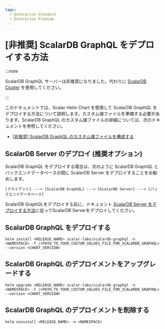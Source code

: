 ```yaml
---
tags:
  - Enterprise Standard
  - Enterprise Premium
---
```


# [非推奨] ScalarDB GraphQL をデプロイする方法


<TranslationBanner />

:::note

ScalarDB GraphQL サーバーは非推奨になりました。代わりに [ScalarDB Cluster](how-to-deploy-scalardb-cluster.mdx) を使用してください。

:::

このドキュメントでは、Scalar Helm Chart を使用して ScalarDB GraphQL をデプロイする方法について説明します。カスタム値ファイルを準備する必要があります。ScalarDB GraphQL のカスタム値ファイルの詳細については、次のドキュメントを参照してください。

* [[非推奨] ScalarDB GraphQL のカスタム値ファイルを構成する](configure-custom-values-scalardb-graphql.mdx)

## ScalarDB Server のデプロイ (推奨オプション)

ScalarDB GraphQL をデプロイする場合は、次のように ScalarDB GraphQL とバックエンドデータベースの間に ScalarDB Server をデプロイすることをお勧めします。

```
[クライアント] ---> [ScalarDB GraphQL] ---> [ScalarDB Server] ---> [バックエンドデータベース]
```

ScalarDB GraphQLをデプロイする前に、ドキュメント [ScalarDB Server をデプロイする方法](how-to-deploy-scalardb.mdx)に従ってScalarDB Serverをデプロイしてください。

## ScalarDB GraphQL をデプロイする

```console
helm install <RELEASE_NAME> scalar-labs/scalardb-graphql -n <NAMESPACE> -f /<PATH_TO_YOUR_CUSTOM_VALUES_FILE_FOR_SCALARDB_GRAPHQL> --version <CHART_VERSION>
```

## ScalarDB GraphQL のデプロイメントをアップグレードする

```console
helm upgrade <RELEASE_NAME> scalar-labs/scalardb-graphql -n <NAMESPACE> -f /<PATH_TO_YOUR_CUSTOM_VALUES_FILE_FOR_SCALARDB_GRAPHQL> --version <CHART_VERSION>
```

## ScalarDB GraphQL のデプロイメントを削除する

```console
helm uninstall <RELEASE_NAME> -n <NAMESPACE>
```
